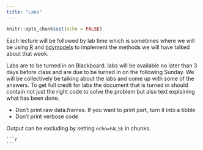 ```yaml
---
title: "Labs"
---
```


```r
knitr::opts_chunk$set(echo = FALSE)
```

Each lecture will be followed by lab time which is sometimes where we will be using [R](https://cran.r-project.org/) and [tidymodels](https://www.tidymodels.org/) to implement the methods we will have talked about that week.

Labs are to be turned in on Blackboard. labs will be available no later than 3 days before class and are due to be turned in on the following Sunday. We will be collectively be talking about the labs and come up with some of the answers. To get full credit for labs the document that is turned in should contain not just the right code to solve the problem but also text explaining what has been done.

- Don't print raw data.frames. If you want to print part, turn it into a tibble
- Don't print verbose code

Output can be excluding by setting `echo=FALSE` in chunks.

````
```r

```
````
